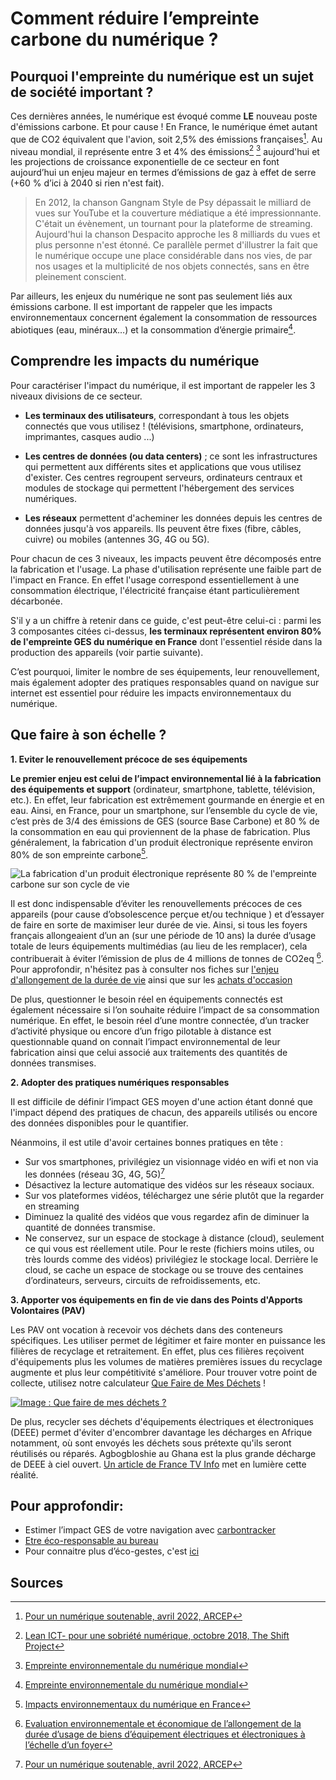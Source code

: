 # **Comment réduire l’empreinte carbone du numérique ?**

## Pourquoi l'empreinte du numérique est un sujet de société important ?

Ces dernières années, le numérique est évoqué comme **LE** nouveau poste d'émissions carbone. Et pour cause ! En France, le numérique émet autant que de CO2 équivalent que l'avion, soit 2,5% des émissions françaises[^1]. Au niveau mondial, il représente entre 3 et 4% des émissions[^2] [^3] aujourd'hui et les projections de croissance exponentielle de ce secteur en font aujourd’hui un enjeu majeur en termes d’émissions de gaz à effet de serre (+60 % d’ici à 2040 si rien n'est fait).

> En 2012, la chanson Gangnam Style de Psy dépassait le milliard de vues sur YouTube et la couverture médiatique a été impressionnante. C'était un évènement, un tournant pour la plateforme de streaming. Aujourd'hui la chanson Despacito approche les 8 milliards du vues et plus personne n'est étonné. Ce parallèle permet d'illustrer la fait que le numérique occupe une place considérable dans nos vies, de par nos usages et la multiplicité de nos objets connectés, sans en être pleinement conscient.

Par ailleurs, les enjeux du numérique ne sont pas seulement liés aux émissions carbone. Il est important de rappeler que les impacts environnementaux concernent également la consommation de ressources abiotiques (eau, minéraux…) et la consommation d’énergie primaire[^3].

## Comprendre les impacts du numérique

Pour caractériser l'impact du numérique, il est important de rappeler les 3 niveaux divisions de ce secteur.

- **Les terminaux des utilisateurs**, correspondant à tous les objets connectés que vous utilisez ! (télévisions, smartphone, ordinateurs, imprimantes, casques audio ...)

- **Les centres de données (ou data centers)** ; ce sont les infrastructures qui permettent aux différents sites et applications que vous utilisez d'exister. Ces centres regroupent serveurs, ordinateurs centraux et modules de stockage qui permettent l'hébergement des services numériques.

- **Les réseaux** permettent d'acheminer les données depuis les centres de données jusqu'à vos appareils. Ils peuvent être fixes (fibre, câbles, cuivre) ou mobiles (antennes 3G, 4G ou 5G).

Pour chacun de ces 3 niveaux, les impacts peuvent être décomposés entre la fabrication et l'usage. La phase d'utilisation représente une faible part de l'impact en France. En effet l'usage correspond essentiellement à une consommation électrique, l'électricité française étant particulièrement décarbonée.

S'il y a un chiffre à retenir dans ce guide, c'est peut-être celui-ci : parmi les 3 composantes citées ci-dessus, **les terminaux représentent environ 80% de l'empreinte GES du numérique en France** dont l'essentiel réside dans la production des appareils (voir partie suivante).

C’est pourquoi, limiter le nombre de ses équipements, leur renouvellement, mais également adopter des pratiques responsables quand on navigue sur internet est essentiel pour réduire les impacts environnementaux du numérique.

## Que faire à son échelle ?

**1. Eviter le renouvellement précoce de ses équipements**

**Le premier enjeu est celui de l’impact environnemental lié à la fabrication des équipements et support** (ordinateur, smartphone, tablette, télévision, etc.). En effet, leur fabrication est extrêmement gourmande en énergie et en eau. Ainsi, en France, pour un smartphone, sur l’ensemble du cycle de vie, c’est près de 3/4 des émissions de GES (source Base Carbone) et 80 % de la consommation en eau qui proviennent de la phase de fabrication. Plus généralement, la fabrication d'un produit électronique représente environ 80% de son empreinte carbone[^4].

![La fabrication d'un produit électronique représente 80 % de l'empreinte carbone sur son cycle de vie](/images/actions/Chiffres-cles_Achat-elec-reconditionne.png)

Il est donc indispensable d’éviter les renouvellements précoces de ces appareils (pour cause d’obsolescence perçue et/ou technique ) et d’essayer de faire en sorte de maximiser leur durée de vie. Ainsi, si tous les foyers français allongeaient d’un an (sur une période de 10 ans) la durée d’usage totale de leurs équipements multimédias (au lieu de les remplacer), cela contribuerait à éviter l’émission de plus de 4 millions de tonnes de CO2eq [^5]. Pour approfondir, n'hésitez pas à consulter nos fiches sur [l'enjeu d'allongement de la durée de vie](https://nosgestesclimat.fr/actions/plus/divers/%C3%A9lectrom%C3%A9nager/allongement) ainsi que sur les [achats d'occasion](https://nosgestesclimat.fr/actions/plus/divers/%C3%A9lectrom%C3%A9nager/seconde-main)

De plus, questionner le besoin réel en équipements connectés est également nécessaire si l’on souhaite réduire l’impact de sa consommation numérique. En effet, le besoin réel d’une montre connectée, d’un tracker d’activité physique ou encore d’un frigo pilotable à distance est questionnable quand on connait l’impact environnemental de leur fabrication ainsi que celui associé aux traitements des quantités de données transmises.

**2. Adopter des pratiques numériques responsables**

Il est difficile de définir l’impact GES moyen d'une action étant donné que l'impact dépend des pratiques de chacun, des appareils utilisés ou encore des données disponibles pour le quantifier.

Néanmoins, il est utile d'avoir certaines bonnes pratiques en tête :

- Sur vos smartphones, privilégiez un visionnage vidéo en wifi et non via les données (réseau 3G, 4G, 5G)[^1]
- Désactivez la lecture automatique des vidéos sur les réseaux sociaux.
- Sur vos plateformes vidéos, téléchargez une série plutôt que la regarder en streaming
- Diminuez la qualité des vidéos que vous regardez afin de diminuer la quantité de données transmise.
- Ne conservez, sur un espace de stockage à distance (cloud), seulement ce qui vous est réellement utile. Pour le reste (fichiers moins utiles, ou très lourds comme des vidéos) privilégiez le stockage local. Derrière le cloud, se cache un espace de stockage ou se trouve des centaines d’ordinateurs, serveurs, circuits de refroidissements, etc.

**3. Apporter vos équipements en fin de vie dans des Points d'Apports Volontaires (PAV)**

Les PAV ont vocation à recevoir vos déchets dans des conteneurs spécifiques. Les utiliser permet de légitimer et faire monter en puissance les filières de recyclage et retraitement. En effet, plus ces filières reçoivent d'équipements plus les volumes de matières premières issues du recyclage augmente et plus leur compétitivité s'améliore.
Pour trouver votre point de collecte, utilisez notre calculateur [Que Faire de Mes Déchets](https://quefairedemesdechets.fr/) !

[![Image : Que faire de mes déchets ?](/images/actions/screen-que-faire-de-mes-déchets.png)](https://quefairedemesdechets.fr/)

De plus, recycler ses déchets d'équipements électriques et électroniques (DEEE) permet d'éviter d'encombrer davantage les décharges en Afrique notamment, où sont envoyés les déchets sous prétexte qu'ils seront réutilisés ou réparés. Agbogbloshie au Ghana est la plus grande décharge de DEEE à ciel ouvert. [Un article de France TV Info](https://www.francetvinfo.fr/monde/afrique/societe-africaine/la-decharge-de-dechets-electroniques-dagbogbloshie-veritable-defi-economique-et-environnemental-pour-le-ghana_3863287.html) met en lumière cette réalité.

## Pour approfondir:

- Estimer l’impact GES de votre navigation avec [carbontracker](https://theshiftproject.org/carbonalyser-extension-navigateur/)
- [Etre éco-responsable au bureau](https://www.ademe.fr/sites/default/files/assets/documents/guide-pratique-ecoresponsable-au-bureau.pdf)
- Pour connaitre plus d’éco-gestes, c'est [ici](https://www.qqf.fr/infographie/69/pollution-numerique-du-clic-au-declic)

## Sources

[^1]: [Pour un numérique soutenable, avril 2022, ARCEP](https://www.arcep.fr/uploads/tx_gspublication/rapport-pour-un-numerique-soutenable_dec2020.pdf)
[^2]: [Lean ICT- pour une sobriété numérique, octobre 2018, The Shift Project](https://theshiftproject.org/wp-content/uploads/2018/11/Rapport-final-v8-WEB.pdf)
[^3]: [Empreinte environnementale du numérique mondial](https://www.greenit.fr/wp-content/uploads/2019/10/2019-10-GREENIT-etude_EENM-rapport-accessible.VF_.pdf)
[^4]: [Impacts environnementaux du numérique en France](https://www.greenit.fr/wp-content/uploads/2021/02/2021-01-iNum-etude-impacts-numerique-France-rapport-0.8.pdf)
[^5]: [Evaluation environnementale et économique de l’allongement de la durée d’usage de biens d’équipement électriques et électroniques à l’échelle d’un foyer](https://librairie.ademe.fr/dechets-economie-circulaire/125-evaluation-environnementale-et-economique-de-l-allongement-de-la-duree-d-usage-de-biens-d-equipements-electriques-et-electroniques-a-l-echelle-d-un-foyer.html)
